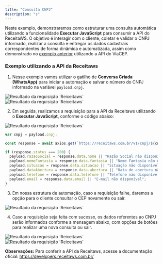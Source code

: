 ```yaml
---
title: "Consulta CNPJ"
description: "s"
---
```


Neste exemplo, demonstraremos como estruturar uma consulta automática utilizando a funcionalidade **Executar JavaScript** para consumir a API do ReceitaWS. O objetivo é interagir com o cliente, coletar e validar o CNPJ informado, realizar a consulta e entregar os dados cadastrais correspondentes de forma dinâmica e automatizada, assim como demonstrado no [exemplo anterior](http://localhost:3000/executar-javascript/examples/api-viacep) utilizando a API do ViaCEP.

### Exemplo utilizando a API da Receitaws

1. Nesse exemplo vamos utilizar o gatilho de **Conversa Criada (WhatsApp)** para iniciar a automação e salvar o número do CNPJ informado na variável `payload.cnpj`.

<img src="/cnpj1.png" alt="Resultado da requisição `Reiceitaws`" />
<img src="/cnpj2.png" alt="Resultado da requisição `Reiceitaws`" />

2. Em seguida, realizamos a requisição para a API da Receitaws utilizando o **Executar JavaScript**, conforme o código abaixo:

<img src="/cnpj3-2.png" alt="Resultado da requisição `Reiceitaws`" />

<RequestExample>

```JavaScript Exemplo de requisição para API da Receitaws
var cnpj = payload.cnpj;

const response = await axios.get(`https://receitaws.com.br/v1/cnpj/${cnpj}`);

if (response.status === 200) {
  payload.razaoSocial = response.data.nome || "Razão Social não disponível";
  payload.nomeFantasia = response.data.fantasia || "Nome Fantasia não disponível";
  payload.situacao = response.data.situacao || "Situação não disponível";
  payload.dataAbertura = response.data.abertura || "Data de abertura não disponível";
  payload.telefone = response.data.telefone || "Telefone não disponível";
  payload.email = response.data.email || "E-mail não disponível";
}
```
</RequestExample>

3. Em nossa estrutura de automação, caso a requisição falhe, daremos a opção para o cliente consultar o CEP novamente ou sair.

<img src="/cnpj4.png" alt="Resultado da requisição `Reiceitaws`" />

4. Caso a requisição seja feita com sucesso, os dados referentes ao CNPJ serão informados conforme a mensagem abaixo, com opções de botões para realizar uma nova consulta ou sair.

<img src="/cnpj5.png" alt="Resultado da requisição `Reiceitaws`" />
<img src="/cnpj6.png" alt="Resultado da requisição `Reiceitaws`" />

**Observações:** Para conferir a API da Receitaws, acesse a documentação oficial: https://developers.receitaws.com.br/
